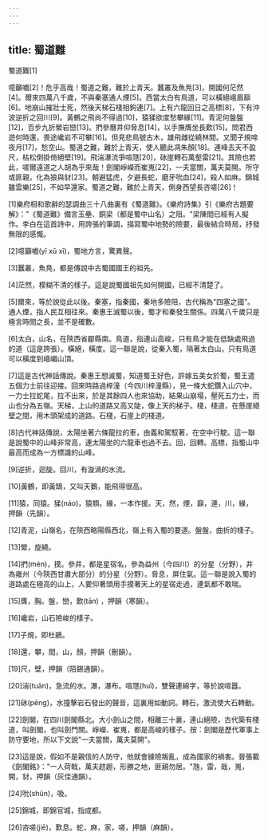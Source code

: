 ```yaml
---
---
---
```

title: 蜀道難
---




蜀道難[1]

噫籲嚱[2]！危乎高哉！蜀道之難，難於上青天。蠶叢及魚鳧[3]，開國何茫然[4]。爾來四萬八千歲，不與秦塞通人煙[5]。西當太白有鳥道，可以橫絕峨眉巔[6]。地崩山摧壯士死，然後天梯石棧相鉤連[7]。上有六龍回日之高標[8]，下有沖波逆折之回川[9]。黃鶴之飛尚不得過[10]，猿猱欲度愁攀緣[11]。青泥何盤盤[12]，百步九折縈岩巒[13]。捫參曆井仰脅息[14]，以手撫膺坐長歎[15]。問君西遊何時還，畏途巉岩不可攀[16]。但見悲鳥號古木，雄飛雌從繞林間。又聞子規啼夜月[17]，愁空山。蜀道之難，難於上青天，使人聽此凋朱顏[18]。連峰去天不盈尺，枯松倒掛倚絕壁[19]。飛湍瀑流爭喧豗[20]，砯崖轉石萬壑雷[21]。其險也若此，嗟爾遠道之人胡為乎來哉！劍閣崢嶸而崔嵬[22]，一夫當關，萬夫莫開。所守或匪親，化為狼與豺[23]。朝避猛虎，夕避長蛇，磨牙吮血[24]，殺人如麻。錦城雖雲樂[25]，不如早還家。蜀道之難，難於上青天，側身西望長咨嗟[26]！

[1]樂府相和歌辭的瑟調曲三十八曲裏有《蜀道難》。《樂府詩集》引《樂府古題要解》："《蜀道難》備言玉壘、銅梁（都是蜀中山名）之阻。"梁陳間已經有人擬作。李白在這首詩中，用誇張的筆調，描寫蜀中地勢的險要，最後結合時局，抒發無限的感慨。

[2]噫籲嚱(yī xū xī)，蜀地方言，驚異聲。

[3]蠶叢，魚鳧，都是傳說中古蜀國國王的祖先。

[4]茫然，模糊不清的樣子。這是說蜀國祖先如何開國，已經不清楚了。

[5]爾來，等於說從此以後。秦塞，指秦國，秦地多險阻，古代稱為"四塞之國"。通人煙，指人民互相往來。秦惠王滅蜀以後，蜀才和秦發生關係。四萬八千歲只是極言時間之長，並不是確數。

[6]太白，山名，在陝西省郿縣南。鳥道，指連山高峻，只有鳥才能在低缺處飛過的道（這是誇張）。橫絕，橫度。這一聯是說，從秦入蜀，隔著太白山，只有鳥道可以橫度到峨嵋山頂。

[7]這是古代神話傳說。秦惠王想滅蜀，知道蜀王好色，許嫁五美女於蜀，蜀王遣五個力士前往迎接。回來時路過梓潼（今四川梓潼縣），見一條大蛇鑽入山穴中，一力士拉蛇尾，拉不出來，於是其餘四人也來協助，結果山崩塌，壓死五力士，而山也分為五嶺。天梯，上山的道路又高又陡，像上天的梯子。棧，棧道，在懸崖絕壁之間，用木頭架成的道路。石棧，石崖上的棧道。

[8]古代神話傳說，太陽坐著六條龍拉的車，由義和駕馭著，在空中行駛。這一聯是說蜀中的山峰非常高，連太陽坐的六龍車也過不去。回，回轉。高標，指蜀山中最高而成為一方標識的山峰。

[9]逆折，迴旋。回川，有漩渦的水流。

[10]黃鶴，即黃鵠，又叫天鵝，能飛得很高。

[11]猿，同猿。猱(náo)，猿類。緣，一本作援。天，然，煙，巔，連，川，緣，押韻（先韻）。

[12]青泥，山嶺名，在陝西略陽縣西北，嶺上有入蜀的要道。盤盤，曲折的樣子。

[13]縈，旋繞。

[14]捫(mén)，摸。參井，都是星宿名，參為益州（今四川）的分星（分野），井為雍州（今陝西甘肅大部分）的分星（分野）。脅息，屏住氣。這一聯是說入蜀的道路處在極高的山上，人要仰著頭用手摸著天上的星宿走過，連氣都不敢喘。

[15]膺，胸。盤，巒，歎(tān) ，押韻（寒韻）。

[16]巉岩，山石險峻的樣子。

[17]子規，即杜鵑。

[18]還，攀，間，山，顏，押韻（刪韻）。

[19]尺，壁，押韻（陌錫通韻）。

[20]湍(tuān)，急流的水。瀑，瀑布。喧豗(huī)，雙聲連綿字，等於說喧囂。

[21]砯(pēng)，水撞擊岩石發出的聲音，這裏用如動詞。轉石，激流使大石轉動。

[22]劍閣，在四川劍閣縣北。大小劍山之間，相離三十裏，連山絕險，古代築有棧道，叫劍閣，也叫劍門關。崢嶸、崔嵬，都是高峻的樣子。按：劍閣是歷代軍事上防守要地，所以下文說"一夫當關，萬夫莫開"。

[23]這是說，假如不是親信的人防守，他就會據險叛亂，成為國家的禍害。晉張載《劍閣銘》："一人荷戟，萬夫趑趄，形勝之地，匪親勿居。"虺，雷，哉，嵬，開，豺，押韻（灰佳通韻）。

[24]吮(shǔn)，吸。

[25]錦城，即錦官城，指成都。

[26]咨嗟(jiē)，歎息。蛇，麻，家，嗟，押韻（麻韻）。